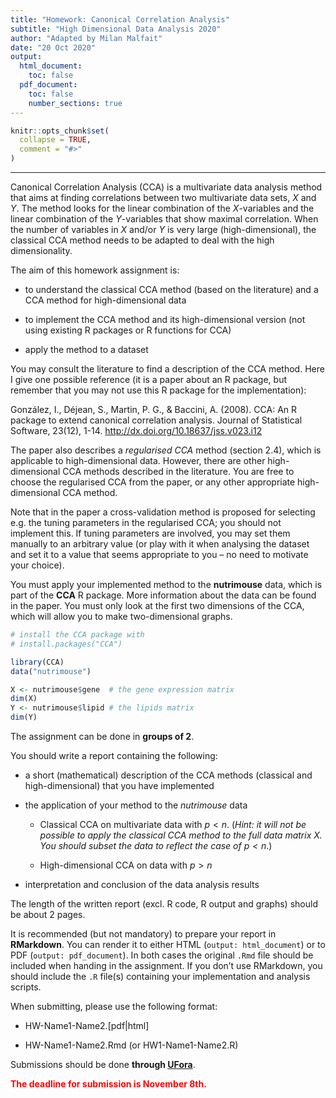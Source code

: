 ```yaml
---
title: "Homework: Canonical Correlation Analysis"
subtitle: "High Dimensional Data Analysis 2020"
author: "Adapted by Milan Malfait"
date: "20 Oct 2020"
output:
  html_document:
    toc: false
  pdf_document:
    toc: false
    number_sections: true
---
```


```r
knitr::opts_chunk$set(
  collapse = TRUE,
  comment = "#>"
)
```

***

Canonical Correlation Analysis (CCA) is a multivariate data analysis method that aims at finding correlations between two multivariate data sets, $X$ and $Y$. The method looks for the linear combination of the $X$-variables and the linear combination of the $Y$-variables that show maximal correlation. When the number of variables in $X$ and/or $Y$ is very large (high-dimensional), the classical CCA method needs to be adapted to deal with the high dimensionality. 

The aim of this homework assignment is:

* to understand the classical CCA method (based on the literature) and a CCA method for high-dimensional data

* to implement the CCA method and its high-dimensional version (not using existing R packages or R functions for CCA)

* apply the method to a dataset


You may consult the literature to find a description of the CCA method. Here I give one possible reference (it is a paper about an R package, but remember that you may not use this R package for the implementation): 

González, I., Déjean, S., Martin, P. G., & Baccini, A. (2008). CCA: An R package to extend canonical correlation analysis. Journal of Statistical Software, 23(12), 1-14. <http://dx.doi.org/10.18637/jss.v023.i12>

The paper also describes a *regularised CCA* method (section 2.4), which is applicable to high-dimensional data. However, there are other high-dimensional CCA methods described in the literature. You are free to choose the regularised CCA from the paper, or any other appropriate high-dimensional CCA method. 

Note that in the paper a cross-validation method is proposed for selecting e.g. the tuning parameters in the regularised CCA; you should not implement this. If tuning parameters are involved, you may set them manually to an arbitrary value (or play with it when analysing the dataset and set it to a value that seems appropriate to you -- no need to motivate your choice).

You must apply your implemented method to the **nutrimouse** data, which is part of the **CCA** R package. More information about the data can be found in the paper. You must only look at the first two dimensions of the CCA, which will allow you to make two-dimensional graphs. 

```r
# install the CCA package with
# install.packages("CCA")

library(CCA)
data("nutrimouse")

X <- nutrimouse$gene  # the gene expression matrix
dim(X)
Y <- nutrimouse$lipid # the lipids matrix
dim(Y)
```

The assignment can be done in __groups of 2__.

You should write a report containing the following:

* a short (mathematical) description of the CCA methods (classical and high-dimensional) that you have implemented

* the application of your method to the *nutrimouse* data

  - Classical CCA on multivariate data with $p < n$.
  (*Hint: it will not be possible to apply the classical CCA method to the full data matrix $X$. You should subset the data to reflect the case of $p < n$*.)

  - High-dimensional CCA on data with $p > n$

* interpretation and conclusion of the data analysis results

The length of the written report (excl. R code, R output and graphs) should be about 2 pages.

It is recommended (but not mandatory) to prepare your report in __RMarkdown__.
You can render it to either HTML (`output: html_document`) or to PDF (`output: pdf_document`).
In both cases the original `.Rmd` file should be included when handing in the assignment.
If you don't use RMarkdown, you should include the `.R` file(s) containing your implementation and analysis scripts.

When submitting, please use the following format:

* HW-Name1-Name2.[pdf|html]

* HW-Name1-Name2.Rmd (or HW1-Name1-Name2.R)

Submissions should be done __through [UFora](https://ufora.ugent.be/d2l/home/221212)__.

<span style="color:red">__The deadline for submission is November 8th.__</span>
